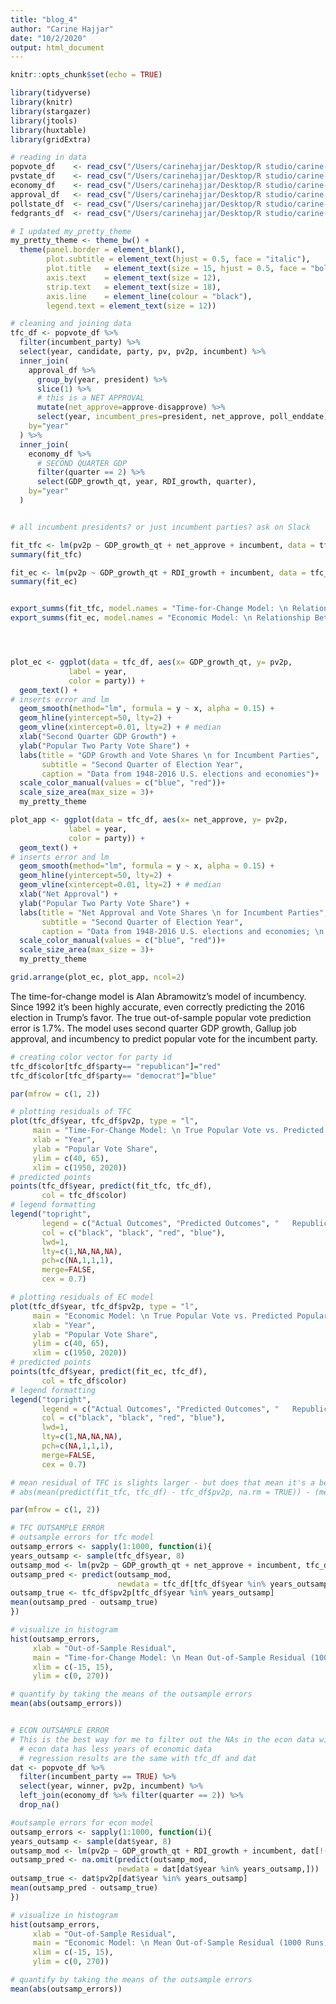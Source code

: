 ```yaml
---
title: "blog_4"
author: "Carine Hajjar"
date: "10/2/2020"
output: html_document
---
```


```r
knitr::opts_chunk$set(echo = TRUE)

library(tidyverse)
library(knitr)
library(stargazer)
library(jtools) 
library(huxtable)
library(gridExtra)
```

```r
# reading in data
popvote_df    <- read_csv("/Users/carinehajjar/Desktop/R studio/carine-h.github.io/data/popvote_1948-2016.csv")
pvstate_df    <- read_csv("/Users/carinehajjar/Desktop/R studio/carine-h.github.io/data/popvote_bystate_1948-2016.csv")
economy_df    <- read_csv("/Users/carinehajjar/Desktop/R studio/carine-h.github.io/data/econ.csv")
approval_df   <- read_csv("/Users/carinehajjar/Desktop/R studio/carine-h.github.io/data/approval_gallup_1941-2020.csv")
pollstate_df  <- read_csv("/Users/carinehajjar/Desktop/R studio/carine-h.github.io/data/pollavg_bystate_1968-2016.csv")
fedgrants_df  <- read_csv("/Users/carinehajjar/Desktop/R studio/carine-h.github.io/data/fedgrants_bystate_1988-2008.csv")

# I updated my_pretty_theme 
my_pretty_theme <- theme_bw() + 
  theme(panel.border = element_blank(),
        plot.subtitle = element_text(hjust = 0.5, face = "italic"),
        plot.title   = element_text(size = 15, hjust = 0.5, face = "bold"), 
        axis.text    = element_text(size = 12),
        strip.text   = element_text(size = 18),
        axis.line    = element_line(colour = "black"),
        legend.text = element_text(size = 12))
```

```r
# cleaning and joining data 
tfc_df <- popvote_df %>%
  filter(incumbent_party) %>%
  select(year, candidate, party, pv, pv2p, incumbent) %>%
  inner_join(
    approval_df %>% 
      group_by(year, president) %>% 
      slice(1) %>% 
      # this is a NET APPROVAL
      mutate(net_approve=approve-disapprove) %>% 
      select(year, incumbent_pres=president, net_approve, poll_enddate),
    by="year"
  ) %>%
  inner_join(
    economy_df %>%
      # SECOND QUARTER GDP
      filter(quarter == 2) %>%
      select(GDP_growth_qt, year, RDI_growth, quarter),
    by="year"
  )


# all incumbent presidents? or just incumbent parties? ask on Slack

fit_tfc <- lm(pv2p ~ GDP_growth_qt + net_approve + incumbent, data = tfc_df)
summary(fit_tfc)

fit_ec <- lm(pv2p ~ GDP_growth_qt + RDI_growth + incumbent, data = tfc_df)
summary(fit_ec)


export_summs(fit_tfc, model.names = "Time-for-Change Model: \n Relationship Between Popular Vote, \n GDP Growth, Net Approval, and Incumbency")
export_summs(fit_ec, model.names = "Economic Model: \n Relationship Between Popular Vote, \n GDP Growth, Real Income Growth, and Incumbency")





```

```r

plot_ec <- ggplot(data = tfc_df, aes(x= GDP_growth_qt, y= pv2p,
             label = year, 
             color = party)) + 
  geom_text() +
# inserts error and lm
  geom_smooth(method="lm", formula = y ~ x, alpha = 0.15) +
  geom_hline(yintercept=50, lty=2) +
  geom_vline(xintercept=0.01, lty=2) + # median
  xlab("Second Quarter GDP Growth") +
  ylab("Popular Two Party Vote Share") +
  labs(title = "GDP Growth and Vote Shares \n for Incumbent Parties", 
       subtitle = "Second Quarter of Election Year", 
       caption = "Data from 1948-2016 U.S. elections and economies")+
  scale_color_manual(values = c("blue", "red"))+
  scale_size_area(max_size = 3)+
  my_pretty_theme

plot_app <- ggplot(data = tfc_df, aes(x= net_approve, y= pv2p,
             label = year, 
             color = party)) + 
  geom_text() +
# inserts error and lm
  geom_smooth(method="lm", formula = y ~ x, alpha = 0.15) +
  geom_hline(yintercept=50, lty=2) +
  geom_vline(xintercept=0.01, lty=2) + # median
  xlab("Net Approval") +
  ylab("Popular Two Party Vote Share") +
  labs(title = "Net Approval and Vote Shares \n for Incumbent Parties", 
       subtitle = "Second Quarter of Election Year", 
       caption = "Data from 1948-2016 U.S. elections and economies; \n Gallup approval ratings")+
  scale_color_manual(values = c("blue", "red"))+
  scale_size_area(max_size = 3)+
  my_pretty_theme

grid.arrange(plot_ec, plot_app, ncol=2)

```

The time-for-change model is Alan Abramowitz's model of incumbency. Since 1992 it's been highly accurate, even correctly predicting the 2016 election in Trump's favor. The true out-of-sample popular vote prediction error is 1.7%. The model uses second quarter GDP growth, Gallup job approval, and incumbency to predict popular vote for the incumbent party. 

```r
# creating color vector for party id 
tfc_df$color[tfc_df$party== "republican"]="red"
tfc_df$color[tfc_df$party== "democrat"]="blue"

par(mfrow = c(1, 2))

# plotting residuals of TFC
plot(tfc_df$year, tfc_df$pv2p, type = "l", 
     main = "Time-For-Change Model: \n True Popular Vote vs. Predicted Popular Vote", 
     xlab = "Year", 
     ylab = "Popular Vote Share",
     ylim = c(40, 65), 
     xlim = c(1950, 2020))
# predicted points
points(tfc_df$year, predict(fit_tfc, tfc_df), 
       col = tfc_df$color)
# legend formatting
legend("topright", 
       legend = c("Actual Outcomes", "Predicted Outcomes", "   Republican", "   Democrat"), 
       col = c("black", "black", "red", "blue"), 
       lwd=1, 
       lty=c(1,NA,NA,NA), 
       pch=c(NA,1,1,1), 
       merge=FALSE, 
       cex = 0.7)

# plotting residuals of EC model
plot(tfc_df$year, tfc_df$pv2p, type = "l", 
     main = "Economic Model: \n True Popular Vote vs. Predicted Popular Vote", 
     xlab = "Year", 
     ylab = "Popular Vote Share",
     ylim = c(40, 65), 
     xlim = c(1950, 2020))
# predicted points
points(tfc_df$year, predict(fit_ec, tfc_df), 
       col = tfc_df$color)
# legend formatting
legend("topright", 
       legend = c("Actual Outcomes", "Predicted Outcomes", "   Republican", "   Democrat"), 
       col = c("black", "black", "red", "blue"), 
       lwd=1, 
       lty=c(1,NA,NA,NA), 
       pch=c(NA,1,1,1), 
       merge=FALSE, 
       cex = 0.7)

# mean residual of TFC is slights larger - but does that mean it's a better fit? the difference is negligible 
# abs(mean(predict(fit_tfc, tfc_df) - tfc_df$pv2p, na.rm = TRUE)) - (mean(predict(fit_ec, tfc_df) - tfc_df$pv2p, na.rm = TRUE))

```



```r
par(mfrow = c(1, 2))

# TFC OUTSAMPLE ERROR
# outsample errors for tfc model
outsamp_errors <- sapply(1:1000, function(i){
years_outsamp <- sample(tfc_df$year, 8)
outsamp_mod <- lm(pv2p ~ GDP_growth_qt + net_approve + incumbent, tfc_df[!(tfc_df$year %in% years_outsamp),])
outsamp_pred <- predict(outsamp_mod, 
                        newdata = tfc_df[tfc_df$year %in% years_outsamp,])
outsamp_true <- tfc_df$pv2p[tfc_df$year %in% years_outsamp]
mean(outsamp_pred - outsamp_true)
})

# visualize in histogram
hist(outsamp_errors,
     xlab = "Out-of-Sample Residual",
     main = "Time-for-Change Model: \n Mean Out-of-Sample Residual (1000 Runs)",
     xlim = c(-15, 15), 
     ylim = c(0, 270))

# quantify by taking the means of the outsample errors 
mean(abs(outsamp_errors))


# ECON OUTSAMPLE ERROR
# This is the best way for me to filter out the NAs in the econ data without decreasing useable data from tfc_df
  # econ data has less years of economic data
  # regression results are the same with tfc_df and dat 
dat <- popvote_df %>% 
  filter(incumbent_party == TRUE) %>%
  select(year, winner, pv2p, incumbent) %>%
  left_join(economy_df %>% filter(quarter == 2)) %>%
  drop_na()

#outsample errors for econ model 
outsamp_errors <- sapply(1:1000, function(i){
years_outsamp <- sample(dat$year, 8)
outsamp_mod <- lm(pv2p ~ GDP_growth_qt + RDI_growth + incumbent, dat[!(dat$year %in% years_outsamp),])
outsamp_pred <- na.omit(predict(outsamp_mod, 
                        newdata = dat[dat$year %in% years_outsamp,]))
outsamp_true <- dat$pv2p[dat$year %in% years_outsamp]
mean(outsamp_pred - outsamp_true)
})

# visualize in histogram
hist(outsamp_errors,
     xlab = "Out-of-Sample Residual",
     main = "Economic Model: \n Mean Out-of-Sample Residual (1000 Runs)",
     xlim = c(-15, 15), 
     ylim = c(0, 270))

# quantify by taking the means of the outsample errors 
mean(abs(outsamp_errors))
```














